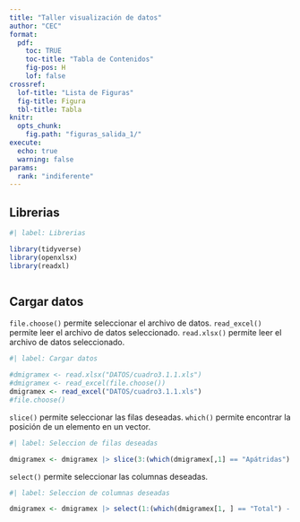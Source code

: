 ```yaml
---
title: "Taller visualización de datos"
author: "CEC"
format: 
  pdf:
    toc: TRUE
    toc-title: "Tabla de Contenidos"
    fig-pos: H
    lof: false
crossref:
  lof-title: "Lista de Figuras"
  fig-title: Figura
  tbl-title: Tabla    
knitr:
  opts_chunk: 
    fig.path: "figuras_salida_1/"
execute:
  echo: true
  warning: false
params:
  rank: "indiferente"
---
```


## Librerias

```r
#| label: Librerias

library(tidyverse) 
library(openxlsx)
library(readxl)



```

## Cargar datos

`file.choose()` permite seleccionar el archivo de datos.
`read_excel()` permite leer el archivo de datos seleccionado.
`read.xlsx()` permite leer el archivo de datos seleccionado.
```r
#| label: Cargar datos

#dmigramex <- read.xlsx("DATOS/cuadro3.1.1.xls")
#dmigramex <- read_excel(file.choose())
dmigramex <- read_excel("DATOS/cuadro3.1.1.xls")
#file.choose()

```
`slice()` permite seleccionar las filas deseadas.
`which()` permite encontrar la posición de un elemento en un vector.

```r
#| label: Seleccion de filas deseadas

dmigramex <- dmigramex |> slice(3:(which(dmigramex[,1] == "Apátridas") - 2))
```

`select()` permite seleccionar las columnas deseadas.
```r
#| label: Seleccion de columnas deseadas

dmigramex <- dmigramex |> select(1:(which(dmigramex[1, ] == "Total") - 4))
```


